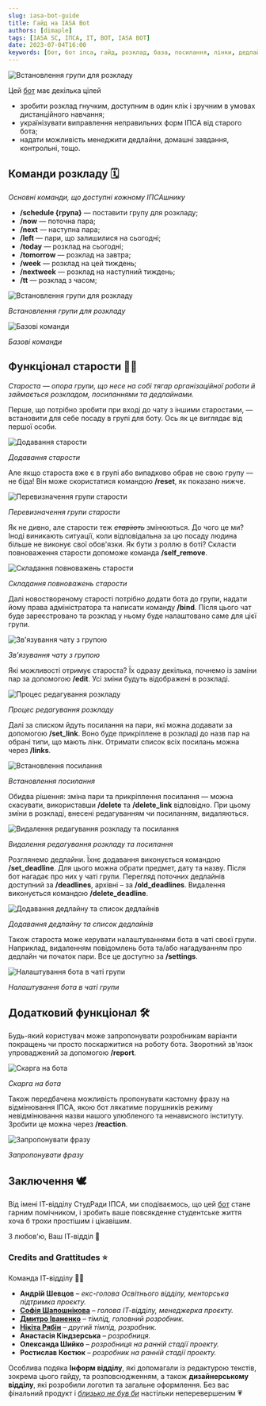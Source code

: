 ```yaml
---
slug: iasa-bot-guide
title: Гайд на IASA Bot
authors: [dimaple]
tags: [IASA SC, ІПСА, IT, BOT, IASA BOT]
date: 2023-07-04T16:00
keywords: [бот, бот іпса, гайд, розклад, база, посилання, лінки, дедлайн, асистент, Студрада]
---
```

<img alt="Встановлення групи для розкладу"
  src="https://github.com/IASAStudentCouncil/iasa-sc-blog/blob/main/blog/IT/iasa-bot/preview.png?raw=true"
  className="center"/>

<!--truncate-->

Цей [бот](https://t.me/iasa_mate_bot) має декілька цілей
- зробити розклад гнучким, доступним в один клік і зручним в умовах дистанційного навчання;
- українізувати виправлення неправильних форм ІПСА від старого бота;
- надати можливість менеджити дедлайни, домашні завдання, контрольні, тощо.

## Команди розкладу 🗓

*Основні команди, що доступні кожному ІПСАшнику*

- **/schedule {група}** — поставити групу для розкладу;
- **/now** — поточна пара;
- **/next** — наступна пара;
- **/left** — пари, що залишилися на сьогодні;
- **/today** — розклад на сьогодні;
- **/tomorrow** — розклад на завтра;
- **/week** — розклад на цей тиждень;
- **/nextweek** — розклад на наступний тиждень;
- **/tt** — розклад з часом;

<img alt="Встановлення групи для розкладу"
  src="https://github.com/IASAStudentCouncil/iasa-sc-blog/blob/main/blog/IT/iasa-bot/schedule.gif?raw=true"
  className="center"/>

<p className="center"><i>Встановлення групи для розкладу</i></p>

<img alt="Базові команди"
  src="https://github.com/IASAStudentCouncil/iasa-sc-blog/blob/main/blog/IT/iasa-bot/base_commands.gif?raw=true"
  className="center"/>

<p className="center"><i>Базові команди</i></p>

## Функціонал старости 💪😎

*Староста — опора групи, що несе на собі тягар організаційної роботи й займається розкладом, посиланнями та дедлайнами.*

Перше, що потрібно зробити при вході до чату з іншими старостами, — встановити для себе посаду в групі для боту. 
Ось як це виглядає від першої особи.

<img alt="Додавання старости"
  src="https://github.com/IASAStudentCouncil/iasa-sc-blog/blob/main/blog/IT/iasa-bot/set_head.gif?raw=true"
  className="center"/>

<p className="center"><i>Додавання старости</i></p>

Але якщо староста вже є в групі або випадково обрав не свою групу — не біда! Він може скористатися командою **/reset**, 
як показано нижче.

<img alt="Перевизначення групи старости"
  src="https://github.com/IASAStudentCouncil/iasa-sc-blog/blob/main/blog/IT/iasa-bot/reset_head.gif?raw=true"
  className="center"/>

<p className="center"><i>Перевизначення групи старости</i></p>

Як не дивно, але старости теж *~~старіють~~* змінюються. До чого це ми? Іноді виникають ситуації, коли відповідальна за цю посаду людина більше не виконує свої обов'язки. Як бути з роллю в боті? Скласти повноваження старости допоможе команда **/self_remove**.


<img alt="Складання повноважень старости"
  src="https://github.com/IASAStudentCouncil/iasa-sc-blog/blob/main/blog/IT/iasa-bot/self_remove.gif?raw=true"
  className="center"/>

<p className="center"><i>Складання повноважень старости</i></p>

Далі новоствореному старості потрібно додати бота до групи, надати йому права адміністратора та написати 
команду **/bind**. Після цього чат буде зареєстровано та розклад у ньому буде налаштовано саме для цієї групи.

<img alt="Зв'язування чату з групою"
  src="https://github.com/IASAStudentCouncil/iasa-sc-blog/blob/main/blog/IT/iasa-bot/bind.gif?raw=true"
  className="center"/>

<p className="center"><i>Зв'язування чату з групою</i></p>

Які можливості отримує староста? Їх одразу декілька, почнемо із заміни пар за допомогою **/edit**. Усі зміни будуть 
відображені в розкладі.

<img alt="Процес редагування розкладу"
  src="https://github.com/IASAStudentCouncil/iasa-sc-blog/blob/main/blog/IT/iasa-bot/edit_set.gif?raw=true"
  className="center"/>

<p className="center"><i>Процес редагування розкладу</i></p>

Далі за списком йдуть посилання на пари, які можна додавати за допомогою **/set_link**.  Воно буде прикріплене в 
розкладі до назв пар на обрані типи, що мають лінк. Отримати список всіх посилань можна через **/links**.

<img alt="Встановлення посилання"
  src="https://github.com/IASAStudentCouncil/iasa-sc-blog/blob/main/blog/IT/iasa-bot/link_set.gif?raw=true"
  className="center"/>

<p className="center"><i>Встановлення посилання</i></p>

Обидва рішення: зміна пари та прикріплення посилання — можна скасувати, використавши **/delete** та **/delete_link** 
відповідно. При цьому зміни в розкладі, внесені редагуванням чи посиланням, видаляються.

<img alt="Видалення редагування розкладу та посилання"
  src="https://github.com/IASAStudentCouncil/iasa-sc-blog/blob/main/blog/IT/iasa-bot/delete_edit_and_link.gif?raw=true"
  className="center"/>

<p className="center"><i>Видалення редагування розкладу та посилання</i></p>

Розглянемо дедлайни. Їхнє додавання виконується командою **/set_deadline**. Для цього можна обрати предмет, дату 
та назву. Після бот нагадає про них у чаті групи. Перегляд поточних дедлайнів доступний за **/deadlines**, 
архівні – за **/old_deadlines**. Видалення виконується командою **/delete_deadline**.


<img alt="Додавання дедлайну та список дедлайнів"
  src="https://github.com/IASAStudentCouncil/iasa-sc-blog/blob/main/blog/IT/iasa-bot/deadline_set.gif?raw=true"
  className="center"/>

<p className="center"><i>Додавання дедлайну та список дедлайнів</i></p>

Також староста може керувати налаштуваннями бота в чаті своєї групи. Наприклад, видаленням повідомлень бота та/або 
нагадуванням про дедлайн чи початок пари. Все це доступно за **/settings**.

<img alt="Налаштування бота в чаті групи"
  src="https://github.com/IASAStudentCouncil/iasa-sc-blog/blob/main/blog/IT/iasa-bot/settings.gif?raw=true"
  className="center"/>

<p className="center"><i>Налаштування бота в чаті групи</i></p>

## Додатковий функціонал 🛠

Будь-який користувач може запропонувати розробникам варіанти покращень чи просто поскаржитися на роботу бота. 
Зворотний зв'язок упроваджений за допомогою **/report**.

<img alt="Скарга на бота"
  src="https://github.com/IASAStudentCouncil/iasa-sc-blog/blob/main/blog/IT/iasa-bot/report.gif?raw=true"
  className="center"/>

<p className="center"><i>Скарга на бота</i></p>

Також передбачена можливість пропонувати кастомну фразу на відмінювання ІПСА, якою бот лякатиме порушників режиму 
невідмінювання назви нашого улюбленого та ненависного інституту. Зробити це можна через **/reaction**.

<img alt="Запропонувати фразу"
  src="https://github.com/IASAStudentCouncil/iasa-sc-blog/blob/main/blog/IT/iasa-bot/reaction.gif?raw=true"
  className="center"/>

<p className="center"><i>Запропонувати фразу</i></p>

## Заключення 🕊

Від імені ІТ-відділу СтудРади ІПСА, ми сподіваємось, що цей [бот](https://t.me/iasa_mate_bot) стане гарним помічником,
і зробить ваше повсякденне студентське життя хоча б трохи простішим і цікавішим.

З любов'ю,
Ваш ІТ-відділ 🤍

### Credits and Grattitudes ⭐️

Команда ІТ-відділу 👩‍💻

- **Андрій Шевцов** – _екс-голова Освітнього відділу, менторська підтримка проєкту._
- [**Софія Шапошнікова**](https://t.me/tea_sotea) – _голова ІТ-відділу, менеджерка проєкту._
- [**Дмитро Іваненко**](https://t.me/dimaple) – _тімлід, головний розробник._
- [**Нікіта Рябін**](https://t.me/akaspeh) – _другий тімлід, розробник._
- **Анастасія Кіндзерська** – _розробниця._
- **Олександа Шийко** – _розробниця на ранній стадії проекту._
- **Ростислав Костюк** – _розробник на ранній стадії проекту._

Особлива подяка **Інформ відділу**, які допомагали із редактурою текстів, зокрема цього гайду, та розповсюдженням, а також
**дизайнерському відділу**, які розробили логотип та загальне оформлення. Без вас фінальний продукт і
_<ins>близько не був би</ins>_ настільки неперевершеним 💗
